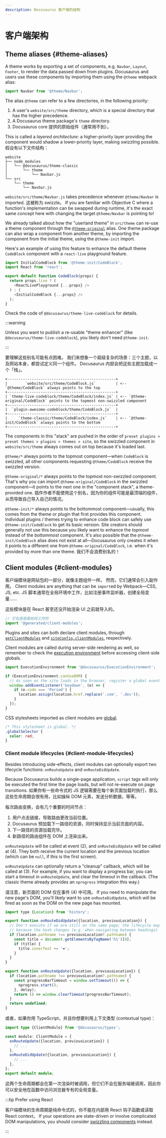 ```yaml
---
description: Docusaurus 客户端的结构
---
```


# 客户端架构

## Theme aliases {#theme-aliases}

A theme works by exporting a set of components, e.g. `Navbar`, `Layout`, `Footer`, to render the data passed down from plugins. Docusaurus and users use these components by importing them using the `@theme` webpack alias:

```js
import Navbar from '@theme/Navbar';
```

The alias `@theme` can refer to a few directories, in the following priority:

1. A user's `website/src/theme` directory, which is a special directory that has the higher precedence.
2. A Docusaurus theme package's `theme` directory.
3. Docusaurus core 提供的原始组件（通常用不到）。

This is called a _layered architecture_: a higher-priority layer providing the component would shadow a lower-priority layer, making swizzling possible. 假设有以下文件结构：

```
website
├── node_modules
│   └── @docusaurus/theme-classic
│       └── theme
│           └── Navbar.js
└── src
    └── theme
        └── Navbar.js
```

`website/src/theme/Navbar.js` takes precedence whenever `@theme/Navbar` is imported. 这被称为 swizzle。 If you are familiar with Objective C where a function's implementation can be swapped during runtime, it's the exact same concept here with changing the target `@theme/Navbar` is pointing to!

We already talked about how the "userland theme" in `src/theme` can re-use a theme component through the [`@theme-original`](../swizzling.mdx#wrapping) alias. One theme package can also wrap a component from another theme, by importing the component from the initial theme, using the `@theme-init` import.

Here's an example of using this feature to enhance the default theme `CodeBlock` component with a `react-live` playground feature.

```js
import InitialCodeBlock from '@theme-init/CodeBlock';
import React from 'react';

export default function CodeBlock(props) {
  return props.live ? (
    <ReactLivePlayground {...props} />
  ) : (
    <InitialCodeBlock {...props} />
  );
}
```

Check the code of `@docusaurus/theme-live-codeblock` for details.

:::warning

Unless you want to publish a re-usable "theme enhancer" (like `@docusaurus/theme-live-codeblock`), you likely don't need `@theme-init`.

:::

要理解这些别名可能有点困难。 我们来想象一个超级复杂的场景：三个主题，以及网站本身，都尝试定义同一个组件。 Docusaurus 内部会把这些主题加载成一个「栈」。

```text
+-------------------------------------------------+
|        `website/src/theme/CodeBlock.js`         | <-- `@theme/CodeBlock` always points to the top
+-------------------------------------------------+
| `theme-live-codeblock/theme/CodeBlock/index.js` | <-- `@theme-original/CodeBlock` points to the topmost non-swizzled component
+-------------------------------------------------+
|  `plugin-awesome-codeblock/theme/CodeBlock.js`  |
+-------------------------------------------------+
|     `theme-classic/theme/CodeBlock/index.js`    | <-- `@theme-init/CodeBlock` always points to the bottom
+-------------------------------------------------+
```

The components in this "stack" are pushed in the order of `preset plugins > preset themes > plugins > themes > site`, so the swizzled component in `website/src/theme` always comes out on top because it's loaded last.

`@theme/*` always points to the topmost component—when `CodeBlock` is swizzled, all other components requesting `@theme/CodeBlock` receive the swizzled version.

`@theme-original/*` always points to the topmost non-swizzled component. That's why you can import `@theme-original/CodeBlock` in the swizzled component—it points to the next one in the "component stack", a theme-provided one. 插件作者不能使用这个别名，因为你的组件可能是最顶端的组件，从而导致自己导入自己的情况。

`@theme-init/*` always points to the bottommost component—usually, this comes from the theme or plugin that first provides this component. Individual plugins / themes trying to enhance code block can safely use `@theme-init/CodeBlock` to get its basic version. Site creators should generally not use this because you likely want to enhance the _topmost_ instead of the _bottommost_ component. It's also possible that the `@theme-init/CodeBlock` alias does not exist at all—Docusaurus only creates it when it points to a different one from `@theme-original/CodeBlock`, i.e. when it's provided by more than one theme. 我们不会浪费别名的！

## Client modules {#client-modules}

客户端模块是网站包的一部分，就像主题组件一样。 然而，它们通常会引入副作用。 Client modules are anything that can be `import`ed by Webpack—CSS, JS, etc. JS 脚本通常在全局环境中工作，比如注册事件监听器，创建全局变量……

这些模块是在 React 甚至还没开始渲染 UI 之前就导入的。

```js title="@docusaurus/core/App.tsx"
// 它在底层是如何工作的
import '@generated/client-modules';
```

Plugins and sites can both declare client modules, through [`getClientModules`](../api/plugin-methods/lifecycle-apis.mdx#getClientModules) and [`siteConfig.clientModules`](../api/docusaurus.config.js.mdx#clientModules), respectively.

Client modules are called during server-side rendering as well, so remember to check the [execution environment](./ssg.mdx#escape-hatches) before accessing client-side globals.

```js title="mySiteGlobalJs.js"
import ExecutionEnvironment from '@docusaurus/ExecutionEnvironment';

if (ExecutionEnvironment.canUseDOM) {
  // As soon as the site loads in the browser, register a global event listener
  window.addEventListener('keydown', (e) => {
    if (e.code === 'Period') {
      location.assign(location.href.replace('.com', '.dev'));
    }
  });
}
```

CSS stylesheets imported as client modules are [global](../styling-layout.mdx#global-styles).

```css title="mySiteGlobalCss.css"
/* This stylesheet is global. */
.globalSelector {
  color: red;
}
```

### Client module lifecycles {#client-module-lifecycles}

Besides introducing side-effects, client modules can optionally export two lifecycle functions: `onRouteUpdate` and `onRouteDidUpdate`.

Because Docusaurus builds a single-page application, `script` tags will only be executed the first time the page loads, but will not re-execute on page transitions. 如果你有一些命令式的 JS 逻辑需要在每个新页面加载时执行，那么这些生命周期会很有用，比如操纵 DOM 元素，发送分析数据，等等。

每次路由变换，会有几个重要的时间节点：

1. 用户点击链接，导致路由更改当前位置。
2. Docusaurus 预加载下一路径的资源，同时保持显示当前页面的内容。
3. 下一路径的资源加载完毕。
4. 新路径的路由组件在 DOM 上渲染出来。

`onRouteUpdate` will be called at event (2), and `onRouteDidUpdate` will be called at (4). They both receive the current location and the previous location (which can be `null`, if this is the first screen).

`onRouteUpdate` can optionally return a "cleanup" callback, which will be called at (3). For example, if you want to display a progress bar, you can start a timeout in `onRouteUpdate`, and clear the timeout in the callback. (The classic theme already provides an `nprogress` integration this way.)

请注意，新页面的 DOM 仅在事件 (4) 中可用。 If you need to manipulate the new page's DOM, you'll likely want to use `onRouteDidUpdate`, which will be fired as soon as the DOM on the new page has mounted.

```js title="myClientModule.js"
import type {Location} from 'history';

export function onRouteDidUpdate({location, previousLocation}) {
  // Don't execute if we are still on the same page; the lifecycle may be fired
  // because the hash changes (e.g. when navigating between headings)
  if (location.pathname !== previousLocation?.pathname) {
    const title = document.getElementsByTagName('h1')[0];
    if (title) {
      title.innerText += '❤️';
    }
  }
}

export function onRouteUpdate({location, previousLocation}) {
  if (location.pathname !== previousLocation?.pathname) {
    const progressBarTimeout = window.setTimeout(() => {
      nprogress.start();
    }, delay);
    return () => window.clearTimeout(progressBarTimeout);
  }
  return undefined;
}
```

或者，如果你用 TypeScript，并且你想要利用上下文类型 (contextual type)：

```ts title="myClientModule.ts"
import type {ClientModule} from '@docusaurus/types';

const module: ClientModule = {
  onRouteUpdate({location, previousLocation}) {
    // ...
  },
  onRouteDidUpdate({location, previousLocation}) {
    // ...
  },
};
export default module;
```

这两个生命周期都会在第一次渲染时被调用，但它们不会在服务端被调用，因此你可以安全地在函数中访问浏览器专有的全局变量。

:::tip Prefer using React

客户端模块的生命周期是纯命令式的，你不能在内部用 React 钩子函数或读取 React context。 If your operations are state-driven or involve complicated DOM manipulations, you should consider [swizzling components](../swizzling.mdx) instead.

:::
